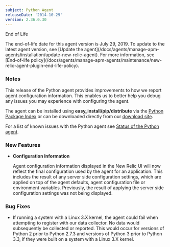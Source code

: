```yaml
---
subject: Python Agent
releaseDate: '2014-10-29'
version: 2.36.0.30
---
```


End of Life

<Callout variant="important">
  The end-of-life date for this agent version is July 29, 2019. To update to the latest agent version, see [Update the agent](/docs/agents/manage-apm-agents/installation/update-new-relic-agent). For more information, see [End-of-life policy](/docs/agents/manage-apm-agents/maintenance/new-relic-agent-plugin-end-life-policy).
</Callout>

### Notes

This release of the Python agent provides improvements to how we report agent configuration information. This enables us to better help you debug any issues you may experience with configuring the agent.

The agent can be installed using **easy_install/pip/distribute** via the [Python Package Index](https://pypi.python.org/pypi/newrelic) or can be downloaded directly from our [download site](http://download.newrelic.com/python_agent/release/).

For a list of known issues with the Python agent see [Status of the Python agent](/docs/python/status-of-python-agent).

### New Features

* **Configuration Information**

  Agent configuration information displayed in the New Relic UI will now reflect the final configuration used by the agent for an application. This includes the result of any server side configuration settings, which are applied on top of the agent defaults, agent configuration file or environment variables. Previously, the result of applying the server side configuration settings was not being displayed.

### Bug Fixes

* If running a system with a Linux 3.X kernel, the agent could fail when attempting to register with our data collector. No data would subsequently be collected or reported. This would occur for versions of Python 2 prior to Python 2.7.3 and versions of Python 3 prior to Python 3.3, if they were built on a system with a Linux 3.X kernel.
